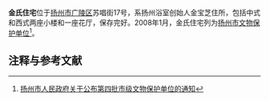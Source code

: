 {{文物保护单位
| 级别 = 市县级
| 省名 = 江苏省
| 市/县名 = 扬州市
| 图片 = 
| 名称 = 金氏住宅
| 编号 = 138
| 分类 = 近现代重要史迹及代表性建筑
| 时代 = 民国
| 所在 = [[广陵区|广陵区]]
| 登录 = 
}}
'''金氏住宅'''位于[[扬州市|扬州市]][[广陵区|广陵区]]苏唱街17号，系扬州浴室创始人金宝芝住所，包括中式和西式两座小楼和一座花厅，保存完好。2008年1月，金氏住宅列为[[扬州市文物保护单位|扬州市文物保护单位]]<ref>[http://www.yangzhou.gov.cn/gb/zwgk/zfwj/2008-01/1200641224.shtml 扬州市人民政府关于公布第四批市级文物保护单位的通知]{{dead link|date=十一月 2017 |bot=InternetArchiveBot }}</ref>。

== 注释与参考文献 ==
<div class="references-small">
<references />
</div>